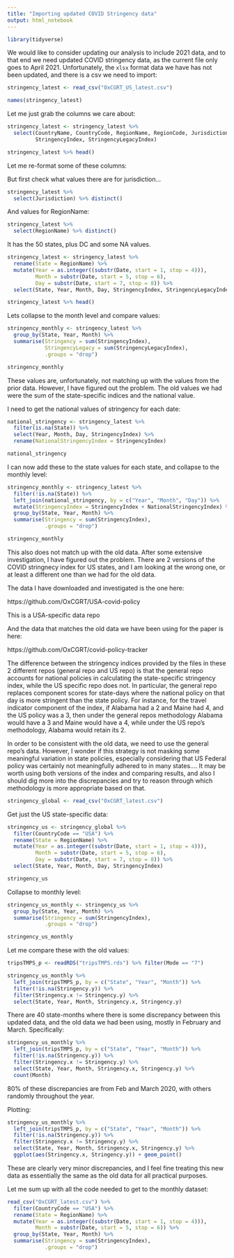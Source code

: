 ```yaml
---
title: "Importing updated COVID Stringency data"
output: html_notebook
---
```


```r
library(tidyverse)
```


We would like to consider updating our analysis to include 2021 data, and to
that end we need updated COVID stringency data, as the current file only goes
to April 2021. Unfortunately, the `xlsx` format data we have has not been updated, and there is a
csv we need to import:

```r
stringency_latest <- read_csv("OxCGRT_US_latest.csv")
```

```r
names(stringency_latest)
```

Let me just grab the columns we care about:

```r
stringency_latest <- stringency_latest %>% 
  select(CountryName, CountryCode, RegionName, RegionCode, Jurisdiction, Date,
         StringencyIndex, StringencyLegacyIndex) 

stringency_latest %>% head()
```

Let me re-format some of these columns:

But first check what values there are for jurisdiction...

```r
stringency_latest %>% 
  select(Jurisdiction) %>% distinct()
```

And values for RegionName:

```r
stringency_latest %>% 
  select(RegionName) %>% distinct()
```

It has the 50 states, plus DC and some NA values.

```r
stringency_latest <- stringency_latest %>% 
  rename(State = RegionName) %>% 
  mutate(Year = as.integer((substr(Date, start = 1, stop = 4))),
         Month = substr(Date, start = 5, stop = 6),
         Day = substr(Date, start = 7, stop = 8)) %>% 
  select(State, Year, Month, Day, StringencyIndex, StringencyLegacyIndex)

stringency_latest %>% head()
```

Lets collapse to the month level and compare values:

```r
stringency_monthly <- stringency_latest %>% 
  group_by(State, Year, Month) %>% 
  summarise(Stringency = sum(StringencyIndex),
            StringencyLegacy = sum(StringencyLegacyIndex),
            .groups = "drop")

stringency_monthly
```

These values are, unfortunately, not matching up with the values from the prior
data. However, I have figured out the problem. The old values we had were the sum
of the state-specific indices and the national value.

I need to get the national values of stringency for each date:

```r
national_stringency <- stringency_latest %>% 
  filter(is.na(State)) %>% 
  select(Year, Month, Day, StringencyIndex) %>% 
  rename(NationalStringencyIndex = StringencyIndex)

national_stringency
```

I can now add these to the state values for each state, and collapse to the monthly
level:

```r
stringency_monthly <- stringency_latest %>% 
  filter(!is.na(State)) %>% 
  left_join(national_stringency, by = c("Year", "Month", "Day")) %>% 
  mutate(StringencyIndex = StringencyIndex + NationalStringencyIndex) %>% 
  group_by(State, Year, Month) %>% 
  summarise(Stringency = sum(StringencyIndex),
            .groups = "drop")

stringency_monthly
```


This also does not match up with the old data. After some extensive investigation,
I have figured out the problem. There are 2 versions of the COVID stringnecy
index for US states, and I am looking at the wrong one, or at least a different
one than we had for the old data.

The data I have downloaded and investigated is the one here:

https://github.com/OxCGRT/USA-covid-policy

This is a USA-specific data repo

And the data that matches the old data we have been using for the paper is here:

https://github.com/OxCGRT/covid-policy-tracker


The difference between the stringency indices provided by the files in these 2 
different repos (general repo and US repo) is that the general repo accounts for
national policies in calculating the state-specific stringency index, while the US
specific repo does not. In particular, the general repo replaces component scores
for state-days where the national policy on that day is more stringent than the
state policy. For instance, for the travel indicator component of the index,
if Alabama had a 2 and Maine had 4, and the US policy was a 3, then under the general
repos methodology Alabama would have a 3 and Maine would have a 4, while under the US
repo's methodology, Alabama would retain its 2. 

In order to be consistent with the old data, we need to use the general repo's
data. However, I wonder if this strategy is not masking some meaningful variation
in state policies, especially considering that US Federal policy was certainly not 
meaningfully adhered to in many states.... It may be worth using both versions of 
the index and comparing results, and also I should dig more into the discrepancies
and try to reason through which methodology is more appropriate based on that.

```r
stringency_global <- read_csv("OxCGRT_latest.csv")
```

Get just the US state-specific data:


```r
stringency_us <- stringency_global %>% 
  filter(CountryCode == "USA") %>% 
  rename(State = RegionName) %>% 
  mutate(Year = as.integer((substr(Date, start = 1, stop = 4))),
         Month = substr(Date, start = 5, stop = 6),
         Day = substr(Date, start = 7, stop = 8)) %>% 
  select(State, Year, Month, Day, StringencyIndex)

stringency_us
```

Collapse to monthly level:

```r
stringency_us_monthly <- stringency_us %>% 
  group_by(State, Year, Month) %>% 
  summarise(Stringency = sum(StringencyIndex),
            .groups = "drop")

stringency_us_monthly
```

Let me compare these with the old values:

```r
tripsTMPS_p <- readRDS("tripsTMPS.rds") %>% filter(Mode == "7")

stringency_us_monthly %>% 
  left_join(tripsTMPS_p, by = c("State", "Year", "Month")) %>% 
  filter(!is.na(Stringency.y)) %>% 
  filter(Stringency.x != Stringency.y) %>% 
  select(State, Year, Month, Stringency.x, Stringency.y)
```

There are 40 state-months where there is some discrepancy between this updated data, and the
old data we had been using, mostly in February and March. Specifically:

```r
stringency_us_monthly %>% 
  left_join(tripsTMPS_p, by = c("State", "Year", "Month")) %>% 
  filter(!is.na(Stringency.y)) %>% 
  filter(Stringency.x != Stringency.y) %>% 
  select(State, Year, Month, Stringency.x, Stringency.y) %>% 
  count(Month)
```

80% of these discrepancies are from Feb and March 2020, with others randomly throughout
the year.

Plotting:

```r
stringency_us_monthly %>% 
  left_join(tripsTMPS_p, by = c("State", "Year", "Month")) %>% 
  filter(!is.na(Stringency.y)) %>% 
  filter(Stringency.x != Stringency.y) %>% 
  select(State, Year, Month, Stringency.x, Stringency.y) %>% 
  ggplot(aes(Stringency.x, Stringency.y)) + geom_point()
```

These are clearly very minor discrepancies, and I feel fine treating this new
data as essentially the same as the old data for all practical purposes.

Let me sum up with all the code needed to get to the monthly dataset:

```r
read_csv("OxCGRT_latest.csv") %>%
  filter(CountryCode == "USA") %>% 
  rename(State = RegionName) %>% 
  mutate(Year = as.integer((substr(Date, start = 1, stop = 4))),
         Month = substr(Date, start = 5, stop = 6)) %>% 
  group_by(State, Year, Month) %>% 
  summarise(Stringency = sum(StringencyIndex),
            .groups = "drop")
```






















